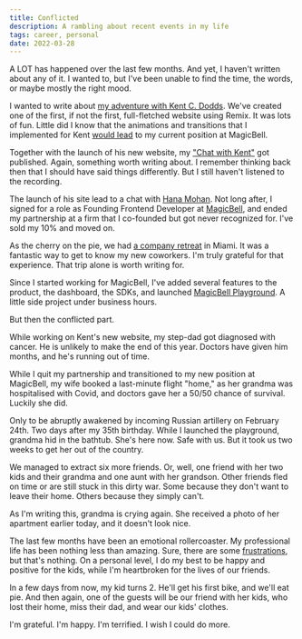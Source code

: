 ```yaml
---
title: Conflicted
description: A rambling about recent events in my life
tags: career, personal
date: 2022-03-28
---
```


A LOT has happened over the last few months. And yet, I haven't written about any of it. I wanted to, but I've been unable to find the time, the words, or maybe mostly the right mood.

I wanted to write about [my adventure with Kent C. Dodds][1]. We've created one of the first, if not the first, full-fletched website using Remix. It was lots of fun. Little did I know that the animations and transitions that I implemented for Kent [would lead][3] to my current position at MagicBell.

Together with the launch of his new website, my ["Chat with Kent"][2] got published. Again, something worth writing about. I remember thinking back then that I should have said things differently. But I still haven't listened to the recording.

The launch of his site lead to a chat with [Hana Mohan][8]. Not long after, I signed for a role as Founding Frontend Developer at [MagicBell][7], and ended my partnership at a firm that I co-founded but got never recognized for. I've sold my 10% and moved on.

As the cherry on the pie, we had [a company retreat][4] in Miami. It was a fantastic way to get to know my new coworkers. I'm truly grateful for that experience. That trip alone is worth writing for.

Since I started working for MagicBell, I've added several features to the product, the dashboard, the SDKs, and launched [MagicBell Playground][5]. A little side project under business hours.

But then the conflicted part.

While working on Kent's new website, my step-dad got diagnosed with cancer. He is unlikely to make the end of this year. Doctors have given him months, and he's running out of time.

While I quit my partnership and transitioned to my new position at MagicBell, my wife booked a last-minute flight "home," as her grandma was hospitalised with Covid, and doctors gave her a 50/50 chance of survival. Luckily she did.

Only to be abruptly awakened by incoming Russian artillery on February 24th. Two days after my 35th birthday. While I launched the playground, grandma hid in the bathtub. She's here now. Safe with us. But it took us two weeks to get her out of the country.

We managed to extract six more friends. Or, well, one friend with her two kids and their grandma and one aunt with her grandson. Other friends fled on time or are still stuck in this dirty war. Some because they don't want to leave their home. Others because they simply can't.

As I'm writing this, grandma is crying again. She received a photo of her apartment earlier today, and it doesn't look nice.

The last few months have been an emotional rollercoaster. My professional life has been nothing less than amazing. Sure, there are some [frustrations][6], but that's nothing. On a personal level, I do my best to be happy and positive for the kids, while I'm heartbroken for the lives of our friends.

In a few days from now, my kid turns 2. He'll get his first bike, and we'll eat pie. And then again, one of the guests will be our friend with her kids, who lost their home, miss their dad, and wear our kids' clothes.

I'm grateful. I'm happy. I'm terrified. I wish I could do more. 



[1]: https://twitter.com/meijer_s/status/1445117911681601544
[2]: https://kentcdodds.com/chats/04/19/stephan-meijer-chats-about-side-projects
[3]: https://twitter.com/unamashana/status/1446133575087132682
[4]: https://twitter.com/unamashana/status/1491346977476743170
[5]: https://twitter.com/meijer_s/status/1499754505323302916
[6]: https://twitter.com/meijer_s/status/1504483086288908295
[7]: https://www.magicbell.com
[8]: https://twitter.com/unamashana